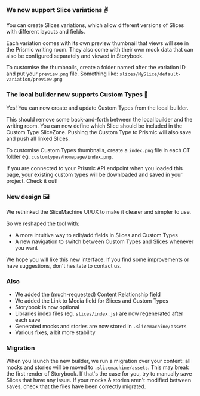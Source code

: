 ### We now support Slice variations ✌️

You can create Slices variations, which allow different versions of Slices
with different layouts and fields.

Each variation comes with its own preview thumbnail that views will see in the Prismic writing room.
They also come with their own mock data that can also be configured separately and viewed in Storybook.

To customise the thumbnails, create a folder named after the variation ID and put your
`preview.png` file. Something like: `slices/MySlice/default-variation/preview.png`

### The local builder now supports Custom Types 🎉

Yes! You can now create and update Custom Types from the local builder.

This should remove some back-and-forth between the local builder and the writing room.
You can now define which Slice should be included in the Custom Type SliceZone.
Pushing the Custom Type to Prismic will also save and push all linked Slices.

To customise Custom Types thumbnails, create a `index.png` file in each CT folder eg. `customtypes/homepage/index.png`.

If you are connected to your Prismic API endpoint when you loaded this page, your existing custom types
will be downloaded and saved in your project. Check it out!

### New design 🖼

We rethinked the SliceMachine UI/UX to make it clearer and simpler to use.

So we reshaped the tool with:

- A more intuitive way to edit/add fields in Slices and Custom Types
- A new navigation to switch between Custom Types and Slices whenever you want

We hope you will like this new interface. If you find some improvements or have suggestions, don't hesitate to contact us.

### Also

- We added the (much-requested) Content Relationship field
- We added the Link to Media field for Slices and Custom Types
- Storybook is now optional
- Libraries index files (eg. `slices/index.js`) are now regenerated after each save
- Generated mocks and stories are now stored in `.slicemachine/assets`
- Various fixes, a bit more stability

### Migration

When you launch the new builder, we run a migration over your content: all mocks and stories
will be moved to `.slicemachine/assets`. This may break the first render of Storybook. If that's the case
for you, try to manually save Slices that have any issue. If your mocks & stories aren't modified between saves,
check that the files have been correctly migrated.
